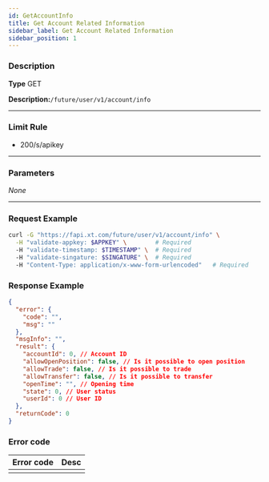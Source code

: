 ```yaml
---
id: GetAccountInfo
title: Get Account Related Information
sidebar_label: Get Account Related Information
sidebar_position: 1
---
```


### Description

**Type** GET

**Description:**`/future/user/v1/account/info`

---

### Limit Rule

- 200/s/apikey

---

### Parameters

_None_

---

### Request Example

```bash title="Request"
curl -G "https://fapi.xt.com/future/user/v1/account/info" \
  -H "validate-appkey: $APPKEY" \        # Required
  -H "validate-timestamp: $TIMESTAMP" \  # Required
  -H "validate-singature: $SINGATURE" \  # Required
  -H "Content-Type: application/x-www-form-urlencoded"   # Required
```

### Response Example

```json title="Response"
{
  "error": {
    "code": "",
    "msg": ""
  },
  "msgInfo": "",
  "result": {
    "accountId": 0, // Account ID
    "allowOpenPosition": false, // Is it possible to open position
    "allowTrade": false, // Is it possible to trade
    "allowTransfer": false, // Is it possible to transfer
    "openTime": "", // Opening time
    "state": 0, // User status
    "userId": 0 // User ID
  },
  "returnCode": 0
}
```

### Error code

| Error code | Desc |
|-------------|------|
|   |   |